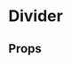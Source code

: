
<Meta of={DividerStories} />

# Divider

<ComponentLinkRow
  docsHref="https://design.domstol.no/987b33f71/p/57aa58-divider/b/587136"
  figmaHref="https://www.figma.com/file/ewqSDmkgqDQ5PyOsRp4V5b/?node-id=3209%3A94239"
  githubHref="https://github.com/domstolene/designsystem/tree/main/packages/components/src/components/Divider"
/>

## Props

<Canvas of={DividerStories.Default} sourceState="shown" />
<Controls of={DividerStories.Default} />
